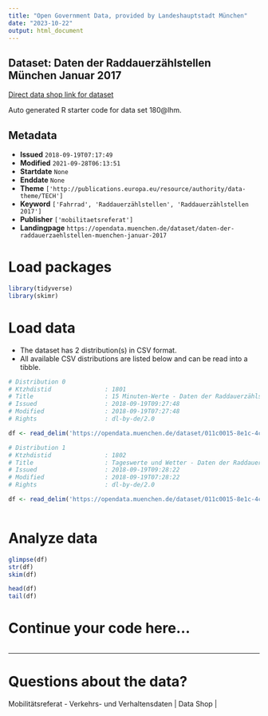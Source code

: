 ```yaml
---
title: "Open Government Data, provided by Landeshauptstadt München"
date: "2023-10-22"
output: html_document
---
```


## Dataset: Daten der Raddauerzählstellen München Januar 2017

[Direct data shop link for dataset](https://opendata.muenchen.de/dataset/daten-der-raddauerzaehlstellen-muenchen-januar-2017)

Auto generated R starter code for data set 180@lhm.

## Metadata

- **Issued** `2018-09-19T07:17:49`
- **Modified** `2021-09-28T06:13:51`
- **Startdate** `None`
- **Enddate** `None`
- **Theme** `['http://publications.europa.eu/resource/authority/data-theme/TECH']`
- **Keyword** `['Fahrrad', 'Raddauerzählstellen', 'Raddauerzählstellen 2017']`
- **Publisher** `['mobilitaetsreferat']`
- **Landingpage** `https://opendata.muenchen.de/dataset/daten-der-raddauerzaehlstellen-muenchen-januar-2017`


# Load packages

```r

library(tidyverse)
library(skimr)

```

# Load data

-   The dataset has 2 distribution(s) in CSV format.
-   All available CSV distributions are listed below and can be read into a tibble.

```r

# Distribution 0
# Ktzhdistid               : 1801
# Title                    : 15 Minuten-Werte - Daten der Raddauerzählstellen München Januar 2017
# Issued                   : 2018-09-19T09:27:48
# Modified                 : 2018-09-19T07:27:48
# Rights                   : dl-by-de/2.0

df <- read_delim('https://opendata.muenchen.de/dataset/011c0015-8e1c-4c94-af9a-bd5ba118b6e9/resource/9f3b9a02-8782-4e1a-935a-1516fc78b719/download/rad20170115min.csv')

# Distribution 1
# Ktzhdistid               : 1802
# Title                    : Tageswerte und Wetter - Daten der Raddauerzählstellen München Januar 2017
# Issued                   : 2018-09-19T09:28:22
# Modified                 : 2018-09-19T07:28:22
# Rights                   : dl-by-de/2.0

df <- read_delim('https://opendata.muenchen.de/dataset/011c0015-8e1c-4c94-af9a-bd5ba118b6e9/resource/c42b2895-e9df-4c1f-9562-8f3c6839108b/download/rad201701tage.csv')



```

# Analyze data

```r

glimpse(df)
str(df)
skim(df)

head(df)
tail(df)

```

# Continue your code here...

```r

```

------------------------------------------------------------------------

# Questions about the data?

Mobilitätsreferat - Verkehrs- und Verhaltensdaten | Data Shop | 
